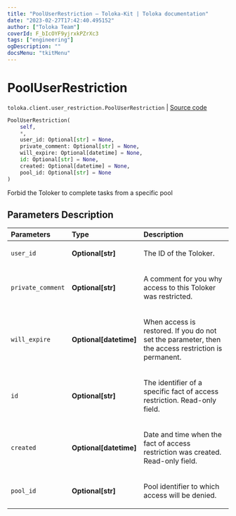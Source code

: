 ```yaml
---
title: "PoolUserRestriction — Toloka-Kit | Toloka documentation"
date: "2023-02-27T17:42:40.495152"
author: ["Toloka Team"]
coverId: F_bIcOYF9yjrxkPZrXc3
tags: ["engineering"]
ogDescription: ""
docsMenu: "tkitMenu"
---
```


# PoolUserRestriction
`toloka.client.user_restriction.PoolUserRestriction` | [Source code](https://github.com/Toloka/toloka-kit/blob/v1.1.4/src/client/user_restriction.py#L92)

```python
PoolUserRestriction(
    self,
    *,
    user_id: Optional[str] = None,
    private_comment: Optional[str] = None,
    will_expire: Optional[datetime] = None,
    id: Optional[str] = None,
    created: Optional[datetime] = None,
    pool_id: Optional[str] = None
)
```

Forbid the Toloker to complete tasks from a specific pool

## Parameters Description

| Parameters | Type | Description |
| :----------| :----| :-----------|
`user_id`|**Optional\[str\]**|<p>The ID of the Toloker.</p>
`private_comment`|**Optional\[str\]**|<p>A comment for you why access to this Toloker was restricted.</p>
`will_expire`|**Optional\[datetime\]**|<p>When access is restored. If you do not set the parameter, then the access restriction is permanent.</p>
`id`|**Optional\[str\]**|<p>The identifier of a specific fact of access restriction. Read-only field.</p>
`created`|**Optional\[datetime\]**|<p>Date and time when the fact of access restriction was created. Read-only field.</p>
`pool_id`|**Optional\[str\]**|<p>Pool identifier to which access will be denied.</p>